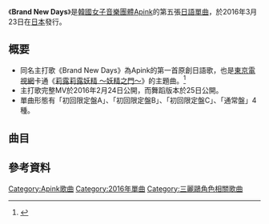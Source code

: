{{Infobox Single
|Name=Brand New Days
|Artist=[[Apink|Apink]]
|A-side=《Brand New Days》
|B-side=《YEAH -Japanese Ver.-》
|Released=2016年3月23日
|Genre=[[日本流行音樂|J-pop]]、[[舞曲|Dance]]
|Length=13:58
|Label=[[EMI音樂日本|EMI Records Japan]]
|Last single={{link-ja|SUNDAY MONDAY|SUNDAY MONDAY}}<br />（2015年）
|This single='''Brand New Days'''<br />（2016年）
|Next single={{link-ja|Summer Time!|サマータイム! (Apinkの曲)}}<br />（2016年）
}}

《'''Brand New Days'''》是[[韓國|韓國]][[女子音樂團體|女子音樂團體]][[Apink|Apink]]的第五張[[日語|日語]][[單曲|單曲]]，於2016年3月23日在[[日本|日本]]發行。

==概要==
*同名主打歌《Brand New Days》為Apink的第一首原創日語歌，也是[[東京電視網|東京電視網]]卡通《[[莉露莉露妖精|莉露莉露妖精 ～妖精之門～]]》的主題曲。<ref>{{cite web | url=http://kpopn.com/2016/02/08/338834 | title=A Pink 3/23 發行首張原創日文單曲 | publisher=Kpopn | date=2016-02-08 | accessdate=2016-04-05 | author=Jessica | language=zh-tw | archive-url=https://web.archive.org/web/20171207085402/https://www.kpopn.com/2016/02/08/338834 | archive-date=2017-12-07 | dead-url=yes }}</ref>
*主打歌完整MV於2016年2月24日公開，而舞蹈版本於25日公開。
*單曲形態有「初回限定盤A」、「初回限定盤B」、「初回限定盤C」、「通常盤」4種。

==曲目==
{{Track listing
| headline = CD
| total_length = 13:58

| title1 = '''Brand New Days'''
| note1 = 
| music1 = 小范阿朗
| lyrics1 = [[藤林聖子|藤林聖子]]
| arranger1 = 小范阿朗
| length1 = 3:46
| title2 = YEAH -Japanese Ver.-
| note2 = 
| music2 = [[新沙洞老虎|新沙洞老虎]]、Choi Kyu-sung
| lyrics2 = Shiho
| arranger2 = 新沙洞老虎
| length2 = 3:14
| title3 = Brand New Days (Inst.)
| note3 = 
| music3 = 小范阿朗
| lyrics3 = 
| arranger3 = 小范阿朗
| length3 = 3:46
| title4 = YEAH (Inst.)
| music4 = 新沙洞老虎、Choi Kyu-sung
| lyrics4 = 
| arranger4 = 新沙洞老虎
| length4 = 3:12
}}
{{Tracklist
|headline = 初回限定盤A DVD
|total_length = 3:44
|title1 = Brand New Days (Music Video) 【Dance feat. Ver.】
|length1 = 3:44
}}
{{Tracklist
|headline = 初回限定盤B DVD
|total_length = 3:44
|title1 = Brand New Days (Music Video)
|length1 = 3:44
}}

==參考資料==
{{reflist}}

{{Apink}}

[[Category:Apink歌曲|Category:Apink歌曲]]
[[Category:2016年單曲|Category:2016年單曲]]
[[Category:三麗鷗角色相關歌曲|Category:三麗鷗角色相關歌曲]]
